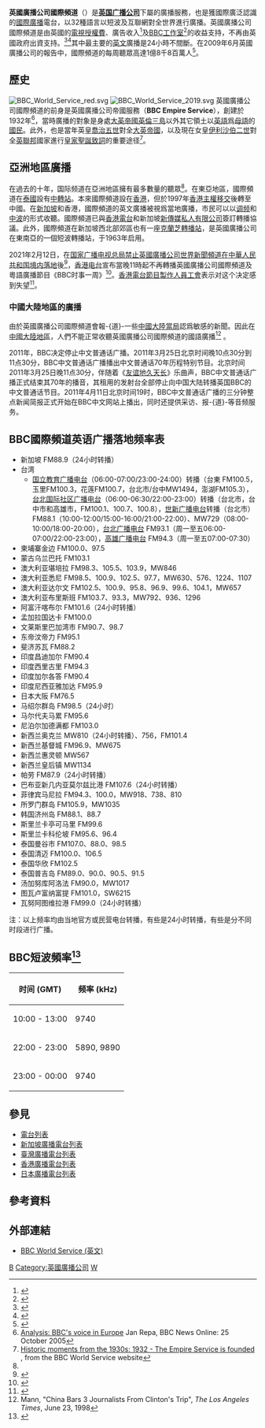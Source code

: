 {{NoteTA
|G1=Toponym
|G2=Country
|G3=PP
|G4=UK Places
|G5=PoliticiansUK
|1=zh-hk:佐治;zh-tw:喬治;zh-cn:乔治
}}
{{Infobox Govt Agency
  | agency_name     = 英國廣播公司國際頻道
  | english_name    =BBC World Service
  | nativename      = 
  | nativename_a    = 
  | nativename_r    = 
  | logo            = BBC World Service 2022.svg
  | logo_width      = 200px
  | logo_caption    = 
  | seal            = 
  | seal_width      = 
  | seal_caption    = 
  | formed          = 1932年12月19日
  | preceding1      = 
  | preceding2      = 
  | dissolved       = 
  | superseding     = 
  | jurisdiction    = [[英國廣播公司|英國廣播公司]]
  | headquarters    = 
  | employees       = 
  | budget          = 
  | minister1_name  = 
  | minister1_pfo   = 
  | minister2_name  = 
  | minister2_pfo   = 
  | chief1_name     = 
  | chief1_position = 
  | chief2_name     = 
  | chief2_position = 
  | parent_agency   = 
  | child1_agency   = 
  | child2_agency   = 
  | website         = [http://www.bbcworldservice.com www.bbcworldservice.com]
  | footnotes       = 
}}
'''英國廣播公司國際頻道'''（{{lang-en|BBC World Service}}）是'''[[英国广播公司|英国广播公司]]'''下屬的廣播服務，也是獲國際廣泛認識的[[國際廣播|國際廣播]]電台，以32種語言以短波及互聯網對全世界進行廣播。英國廣播公司國際頻道是由英國的[[英國電視授權|電視授權費]]、廣告收入<ref>{{cite web|url=http://downloads.bbc.co.uk/rmhttp/guidelines/editorialguidelines/pdfs/250315-World-Service-Group-External-Relationships-Funding.pdf|title=Funding|website=Downloads.bbc.co.uk|access-date=31 October 2019}}</ref>及[[BBC工作室|BBC工作室]]<ref>{{cite web|url=http://www.bbcworldwide.com/annual-review/annual-review-2014/our-business.aspx |title=Archived copy |access-date=7 April 2015 |url-status=dead |archive-url=https://web.archive.org/web/20150422073204/http://www.bbcworldwide.com/annual-review/annual-review-2014/our-business.aspx |archive-date=22 April 2015 }}</ref>的收益支持，不再由英國政府出資支持。<ref>{{cite news|url= https://www.theguardian.com/media/2015/nov/23/bbc-world-service-receive-289m-from-government|title= BBC World Service to receive £289m from government|first= Tara|last= Conlan|date= 23 November 2015|newspaper=[[The_Guardian|The Guardian]]}}</ref><ref>{{cite web |url= http://www.fco.gov.uk/en/about-us/what-we-do/public-diplomacy/world-service |title= About Us: BBC World Service |date= 22 October 2010 |work= British Foreign & Commonwealth Office |access-date= 9 January 2011}}</ref>其中最主要的[[英文|英文]]廣播是24小時不間斷。在2009年6月英國廣播公司的報告中，國際頻道的每周聽眾高達1億8千8百萬人<ref name="#1">{{cite web|url=http://www.bbc.co.uk/pressoffice/pressreleases/stories/2009/06_june/02/audience.shtml|title=BBC's international news services attract record global audience of 238 million|publisher=BBC|accessdate=2010-04-27|archive-date=2013-04-08|archive-url=https://www.webcitation.org/6FitUNOUK?url=http://www.bbc.co.uk/pressoffice/pressreleases/stories/2009/06_june/02/audience.shtml|dead-url=no}}</ref>。

==歷史==
[[Image:BBC_World_Service_red.svg|thumb]]
[[Image:BBC_World_Service_2019.svg|thumb]]
英國廣播公司國際頻道的前身是英國廣播公司帝國服務（'''BBC Empire Service'''），創建於1932年<ref>[http://news.bbc.co.uk/1/hi/world/europe/4375652.stm Analysis: BBC's voice in Europe] {{Wayback|url=http://news.bbc.co.uk/1/hi/world/europe/4375652.stm |date=20080727002945 }} Jan Repa, BBC News Online: 25 October 2005</ref>，當時廣播的對象是身處[[大英帝國|大英帝國]][[英倫三島|英倫三島]]以外其它領土以[[英語|英語]]爲[[母語|母語]]的[[國民|國民]]。此外，也是當年英皇[[喬治五世|喬治五世]]對全[[大英帝國|大英帝國]]，以及現在女皇[[伊利沙伯二世|伊利沙伯二世]]對全[[英聯邦|英聯邦]]國家進行[[皇家聖誕致詞|皇家聖誕致詞]]的重要途径<ref>[http://www.bbc.co.uk/worldservice/specials/1122_75_years/page2.shtml Historic moments from the 1930s: 1932 - The Empire Service is founded] {{WebCite|url=https://www.webcitation.org/6FitVmiD7?url=http://www.bbc.co.uk/worldservice/specials/1122_75_years/page2.shtml |date=20130408095519 |dateformat=iso }}, from the BBC World Service website</ref>。

==亞洲地區廣播==
在過去的十年，国际频道在亞洲地區擁有最多數量的聽眾<ref name="#1"/>。在東亞地區，國際頻道在[[泰國|泰國]]設有[[中轉站|中轉站]]。本來國際頻道設在[[香港|香港]]，但於1997年[[香港主權移交|香港主權移交]]後轉至中國。在[[新加坡|新加坡]]和香港，國際頻道的英文廣播被視爲當地廣播，市民可以以[[调频|调频]]和[[中波|中波]]的形式收聽。國際頻道已與[[香港電台|香港電台]]和新加坡[[新傳媒私人有限公司|新傳媒私人有限公司]]簽訂轉播協議。此外，國際頻道在新加坡西北部郊區也有一座[[克蘭芝轉播站|克蘭芝轉播站]]，是英國廣播公司在東南亞的一個短波轉播站，于1963年启用。

2021年2月12日，在[[对英国广播公司的争议#报导中国新闻的争议|国家广播电视总局禁止英國廣播公司世界新聞頻道在中華人民共和国境内落地]]後<ref>{{cite web|title=简 讯|url=http://www.nrta.gov.cn/art/2021/2/12/art_113_55123.html|format=新闻稿|access-date=2021-02-12|date=2021-02-12|publisher=中国[[国家广播电视总局|国家广播电视总局]]}}</ref>，[[香港电台|香港电台]]宣布當晚11時起不再轉播英國廣播公司國際頻道及粵語廣播節目《BBC时事一周》<ref>{{cite web|title=香港電台不再轉播BBC國際頻道及《BBC時事一週》 |url=http://app3.rthk.hk/press/main.php?id=1844 |publisher=[[香港電台|香港電台]] |accessdate=2021-02-12 |format=新聞稿 |date=2021-02-12 }}</ref>。[[香港電台節目製作人員工會|香港電台節目製作人員工會]]表示对这个决定感到失望<ref>{{cite news |title=香港电台宣布中止转播BBC英语和粤语节目 |author=任敬扬 |url=https://www.voachinese.com/a/RTHK-suspend-BBC-programs-broadcasting/5775860.html |work=美國之音 |date=2021-02-12}}</ref>。

===中國大陸地區的廣播===
由於英國廣播公司國際頻道會報-{道}-一些[[中華人民共和國政府|中國大陸當局]]認爲敏感的新聞。因此在[[中國大陸地區|中國大陸地區]]，人們不能正常收聽英國廣播公司國際頻道的國語廣播<ref>Mann, "China Bars 3 Journalists From Clinton's Trip", <em>The Los Angeles Times</em>, June 23, 1998</ref> 。

2011年，BBC决定停止中文普通话广播。2011年3月25日北京时间晚10点30分到11点30分，BBC中文普通话广播播出中文普通话70年历程特别节目。北京时间2011年3月25日晚11点30分，伴随着《[[友谊地久天长|友谊地久天长]]》乐曲声，BBC中文普通话广播正式结束其70年的播音，其租用的发射台全部停止向中国大陆转播英国BBC的中文普通话节目。2011年4月11日北京时间19时，BBC中文普通话广播的三分钟整点新闻简报正式开始在BBC中文网站上播出，同时还提供采访、报-{道}-等音频服务。

== BBC國際頻道英语广播落地频率表 ==

* 新加坡 FM88.9（24小时转播）
* 台湾
**[[国立教育广播电台|国立教育广播电台]]（06:00-07:00/23:00-24:00）转播（台東 FM100.5，玉里FM100.3，花莲FM100.7，台北市/台中MW1494，澎湖FM105.3），[[台北国际社区广播电台|台北国际社区广播电台]]（06:00-06:30/22:00-23:00）转播（台北市，台中市和高雄市，FM100.1、100.7、100.8），[[世新广播电台|世新广播电台]]转播（台北市）FM88.1（10:00-12:00/15:00-16:00/21:00-22:00）、MW729（08:00-10:00/18:00-20:00），[[台北广播电台|台北广播电台]] FM93.1（周一至五06:00-07:00/22:00-23:00），[[高雄广播电台|高雄广播电台]] FM94.3（周一至五07:00-07:30）
* 柬埔寨金边 FM100.0、97.5
* 蒙古乌兰巴托 FM103.1
* 澳大利亚堪培拉 FM98.3、105.5、103.9，MW846
* 澳大利亚悉尼 FM98.5、100.9、102.5、97.7，MW630、576、1224、1107
* 澳大利亚达尔文 FM102.5、100.9、95.8、96.9、99.6、104.1，MW657
* 澳大利亚布里斯班 FM103.7、93.3，MW792、936、1296
* 阿富汗喀布尔 FM101.6（24小时转播）
* 孟加拉国达卡 FM100.0
* 文莱斯里巴加湾市 FM90.7、98.7
* 东帝汶帝力 FM95.1
* 斐济苏瓦 FM88.2
* 印度昌迪加尔 FM90.4
* 印度西里古里 FM94.3
* 印度加尔各答 FM90.4
* 印度尼西亚雅加达 FM95.9
* 日本大阪 FM76.5
* 马绍尔群岛 FM98.5（24小时）
* 马尔代夫马累 FM95.6
* 尼泊尔加德满都 FM103.0
* 新西兰奥克兰 MW810（24小时转播）、756，FM101.4
* 新西兰基督城 FM96.9、MW675
* 新西兰惠灵顿 MW567
* 新西兰皇后镇 MW1134
* 帕劳 FM87.9（24小时转播）
* 巴布亚新几内亚莫尔兹比港 FM107.6（24小时转播）
* 菲律宾马尼拉 FM94.3、100.0，MW918、738、810
* 所罗门群岛 FM105.9，MW1035
* 韩国济州岛 FM88.1、88.7
* 斯里兰卡亭可马里 FM99.6
* 斯里兰卡科伦坡 FM95.6、96.4
* 泰国曼谷市 FM107.0、88.0、98.5
* 泰国清迈  FM100.0、106.5
* 泰国华欣 FM102.5
* 泰国普吉岛 FM89.0、90.0、90.5、91.5
* 汤加努库阿洛法 FM90.0，MW1017
* 图瓦卢富纳富提 FM101.0，SW6215
* 瓦努阿图维拉港 FM99.0（24小时转播）
注：以上频率均由当地官方或民营电台转播，有些是24小时转播，有些是分不同时段进行广播。

==  BBC短波頻率<ref>{{Cite web|url=http://www.bbc.co.uk/programmes/articles/2x9tqt6mc05vB2S37j8MWMJ/global-short-wave-frequencies|title=global-short-wave-frequencies|accessdate=2017-04-02|author=|date=|publisher=}}</ref> ==
{| class="wikitable"
!时间 (GMT)
!频率 (kHz)
|-
|10:00 - 13:00
|9740
|-
|22:00 - 23:00
|5890, 9890
|-
|23:00 - 00:00
|9740
|}

== 參見 ==
* [[電台列表|電台列表]]
* [[新加坡广播电台列表|新加坡廣播電台列表]]
* [[臺灣廣播電台列表|臺灣廣播電台列表]]
* [[香港廣播電台列表|香港廣播電台列表]]
* [[日本廣播電台列表|日本廣播電台列表]]

==參考資料==
{{reflist}}

==外部連結==
*[http://www.bbcworldservice.com BBC World Service (英文)]

{{BBC电台}}
{{国际广播电台}}

{{Authority control}}

[[Category:國際廣播|B]]
[[Category:英國廣播公司|Category:英國廣播公司]]
[[Category:英國廣播公司電台|W]]